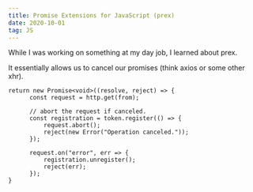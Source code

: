 ```yaml
---
title: Promise Extensions for JavaScript (prex)
date: 2020-10-01
tag: JS
---
```



While I was working on something at my day job, I learned about <TextLink href="https://www.npmjs.com/package/prex">prex</TextLink>.

It essentially allows us to cancel our promises (think axios or some other xhr).

```tsx:title=token-example
return new Promise<void>((resolve, reject) => {
      const request = http.get(from);

      // abort the request if canceled.
      const registration = token.register(() => {
          request.abort();
          reject(new Error("Operation canceled."));
      });

      request.on("error", err => {
          registration.unregister();
          reject(err);
      });
}
```
